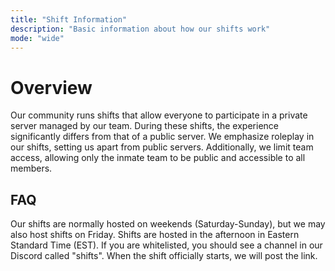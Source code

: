 ```yaml
---
title: "Shift Information"
description: "Basic information about how our shifts work"
mode: "wide"
---
```


# Overview

Our community runs shifts that allow everyone to participate in a private server managed by our team. During these shifts, the experience significantly differs from that of a public server. We emphasize roleplay in our shifts, setting us apart from public servers. Additionally, we limit team access, allowing only the inmate team to be public and accessible to all members.

## FAQ

<Card title="When are shifts hosted?" icon="clock">
  Our shifts are normally hosted on weekends (Saturday-Sunday), but we may also host shifts on Friday. Shifts are hosted in the afternoon in Eastern Standard Time (EST).
</Card>

<Card title="Where can I join the shift?" icon="link">
  If you are whitelisted, you should see a channel in our Discord called "shifts". When the shift officially starts, we will post the link.
</Card>